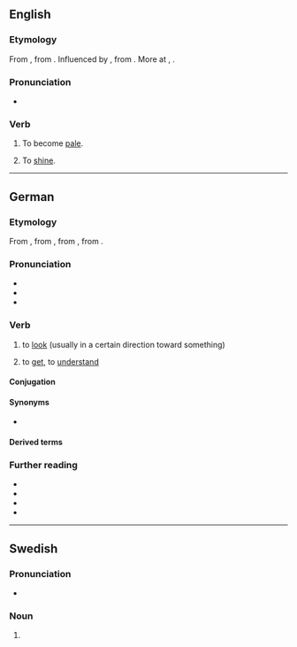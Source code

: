{{also|Blicken}}

==English==

===Etymology===
From {{inh|en|enm|bliknen||to glitter, grow pale}}, from {{der|en|non|-}} {{m|is|blíkna||to become pale}}. Influenced by {{inh|en|enm|bliken||to shine}}, from {{inh|en|ang|blīcan||to shine, glitter, gleam}}. More at {{l|en|blike}}, {{l|en|blick}}.

===Pronunciation===
* {{rhymes|en|ɪkən|s=2}}

===Verb===
{{en-verb}}

# {{lb|en|intransitive}} To become [[pale]].
# {{lb|en|intransitive}} To [[shine]].

----

==German==

===Etymology===
From {{inh|de|gmh|blicken}}, from {{inh|de|goh|blicchen}}, from {{inh|de|gmw-pro|*blik}}, from {{inh|de|gem-pro|*bliką||look}}.

===Pronunciation===
* {{IPA|de|/ˈblɪkŋ̩/|/ˈblɪkən/}}
* {{audio|de|De-blicken.ogg|Audio}}
* {{rhymes|de|ɪkŋ̩|s=2}}

===Verb===
{{de-verb}}

# {{lb|de|intransitive}} to [[look]] (usually in a certain direction toward something)
#: {{uxi|de|'''Blick''' aus dem Fenster.|'''Look''' out the window.}}
# {{lb|de|colloquial}} to [[get]], to [[understand]] {{defdate|from 1990s}}
#: {{syn|de|begreifen|Thesaurus:begreifen}}
#: {{uxi|de|Du '''blickst''' es einfach nicht.|You simply don't '''get''' it.}}

====Conjugation====
{{de-conj}}

====Synonyms====
* {{l|de|schauen}}

====Derived terms====
{{der3|de
|Geblick
|anblicken
|aufblicken
|durchblicken
|erblicken
|hinblicken
|hineinblicken
|hinausblicken
|hinüberblicken
|umblicken
|wegblicken
|zurückblicken
}}

===Further reading===
* {{R:Duden}}
* {{R:DWDS}}
* {{R:Grimm}}
* {{R:de:OWID|125157}}

----

==Swedish==

===Pronunciation===
* {{audio|sv|Sv-blicken.ogg|Audio}}

===Noun===
{{head|sv|noun form}}

# {{sv-noun-form-def|blick}}